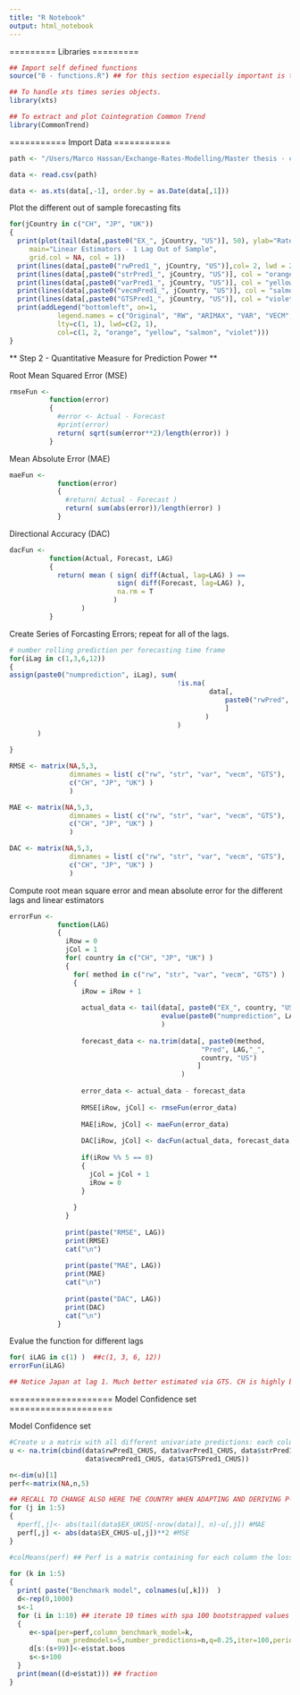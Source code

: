 ---
title: "R Notebook"
output: html_notebook
---

=========
Libraries
=========

```{r}
## Import self defined functions
source("0 - functions.R") ## for this section especially important is the SPA function that returns the bootstrapped interval for the superior preddiction ability hypothesis.

## To handle xts times series objects.
library(xts)

## To extract and plot Cointegration Common Trend
library(CommonTrend)

```

===========
Import Data
===========
```{r}
path <- "/Users/Marco Hassan/Exchange-Rates-Modelling/Master thesis - codice/Written\ Data/level_GTS_pred.csv"

data <- read.csv(path)

data <- as.xts(data[,-1], order.by = as.Date(data[,1]))
```


Plot the different out of sample forecasting fits
```{r}
for(jCountry in c("CH", "JP", "UK"))
{
  print(plot(tail(data[,paste0("EX_", jCountry, "US")], 50), ylab="Rates", 
     main="Linear Estimators - 1 Lag Out of Sample",
     grid.col = NA, col = 1))
  print(lines(data[,paste0("rwPred1_", jCountry, "US")],col= 2, lwd = 2))
  print(lines(data[,paste0("strPred1_", jCountry, "US")], col = "orange", lwd = 2))
  print(lines(data[,paste0("varPred1_", jCountry, "US")], col = "yellow", lwd = 2))
  print(lines(data[,paste0("vecmPred1_", jCountry, "US")], col = "salmon", lwd = 2))
  print(lines(data[,paste0("GTSPred1_", jCountry, "US")], col = "violet", lwd = 2))
  print(addLegend("bottomleft", on=1, 
            legend.names = c("Original", "RW", "ARIMAX", "VAR", "VECM", "GTS"), 
            lty=c(1, 1), lwd=c(2, 1),
            col=c(1, 2, "orange", "yellow", "salmon", "violet"))) 
}

```


** Step 2 - Quantitative Measure for Prediction Power **

Root Mean Squared Error (MSE)
```{r}
rmseFun <- 
          function(error)
          {
            #error <- Actual - Forecast
            #print(error)
            return( sqrt(sum(error**2)/length(error)) )
          }
```

Mean Absolute Error (MAE)
```{r}
maeFun <- 
            function(error)
            {
              #return( Actual - Forecast )
              return( sum(abs(error))/length(error) )
            }
```

Directional Accuracy (DAC)
```{r}
dacFun <- 
          function(Actual, Forecast, LAG)
          {
            return( mean ( sign( diff(Actual, lag=LAG) ) == 
                           sign( diff(Forecast, lag=LAG) ),
                           na.rm = T
                          ) 
                  )
          }
```


Create Series of Forcasting Errors; repeat for all of the lags.
```{r}

# number rolling prediction per forecasting time frame
for(iLag in c(1,3,6,12))
{
assign(paste0("numprediction", iLag), sum(
                                          !is.na(
                                                  data[, 
                                                      paste0("rwPred", iLag, "_JPUS")
                                                      ]
                                                 )
                                          )
       )
  
}

RMSE <- matrix(NA,5,3, 
               dimnames = list( c("rw", "str", "var", "vecm", "GTS"),
               c("CH", "JP", "UK") )
               )

MAE <- matrix(NA,5,3, 
               dimnames = list( c("rw", "str", "var", "vecm", "GTS"),
               c("CH", "JP", "UK") )
               )

DAC <- matrix(NA,5,3, 
               dimnames = list( c("rw", "str", "var", "vecm", "GTS"),
               c("CH", "JP", "UK") )
               )
```


Compute root mean square error and mean absolute error for the different lags and linear estimators
```{r}
errorFun <- 
            function(LAG)
            {
              iRow = 0
              jCol = 1
              for( country in c("CH", "JP", "UK") )
              {
                for( method in c("rw", "str", "var", "vecm", "GTS") )
                {
                  iRow = iRow + 1
                  
                  actual_data <- tail(data[, paste0("EX_", country, "US")],
                                      evalue(paste0("numprediction", LAG))
                                      )
                  
                  forecast_data <- na.trim(data[, paste0(method, 
                                                "Pred", LAG,"_", 
                                                country, "US")
                                               ]
                                           )
                  
                  error_data <- actual_data - forecast_data
                  
                  RMSE[iRow, jCol] <- rmseFun(error_data)
                  
                  MAE[iRow, jCol] <- maeFun(error_data)
                  
                  DAC[iRow, jCol] <- dacFun(actual_data, forecast_data, LAG)
                  
                  if(iRow %% 5 == 0)
                  {
                    jCol = jCol + 1
                    iRow = 0
                  }
                
                }
              }
              
              print(paste("RMSE", LAG))
              print(RMSE)
              cat("\n")
              
              print(paste("MAE", LAG))    
              print(MAE)
              cat("\n")
              
              print(paste("DAC", LAG))    
              print(DAC)
              cat("\n")
            }
```

Evalue the function for different lags
```{r}
for( iLAG in c(1) )  ##c(1, 3, 6, 12))
errorFun(iLAG)

## Notice Japan at lag 1. Much better estimated via GTS. CH is highly biased by the big error in the one estimation. MAE performs better in this sense.
```

====================
Model Confidence set
====================

Model Confidence set
```{r}
#Create u a matrix with all different univariate predictions: each column, one model prediction
u <- na.trim(cbind(data$rwPred1_CHUS, data$varPred1_CHUS, data$strPred1_CHUS, 
                   data$vecmPred1_CHUS, data$GTSPred1_CHUS))

n<-dim(u)[1]
perf<-matrix(NA,n,5)

## RECALL TO CHANGE ALSO HERE THE COUNTRY WHEN ADAPTING AND DERIVING P-VALUES.
for (j in 1:5)
{
  #perf[,j]<- abs(tail(data$EX_UKUS[-nrow(data)], n)-u[,j]) #MAE 
  perf[,j] <- abs(data$EX_CHUS-u[,j])**2 #MSE
}

#colMeans(perf) ## Perf is a matrix containing for each column the loss function of one forecasting method.
  
for (k in 1:5)
{
  print( paste("Benchmark model", colnames(u[,k]))	)
  d<-rep(0,1000)
  s<-1
  for (i in 1:10) ## iterate 10 times with spa 100 bootstrapped values each. Total = 1000.
  { 
     e<-spa(per=perf,column_benchmark_model=k,
            num_predmodels=5,number_predictions=n,q=0.25,iter=100,periodogram=T)
     d[s:(s+99)]<-e$stat.boos
     s<-s+100
  }
  print(mean((d>e$stat))) ## fraction 
}
```


